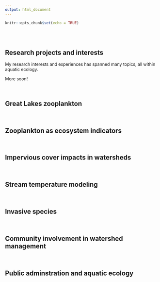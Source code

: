 ```yaml
---
output: html_document
---
```


```r
knitr::opts_chunk$set(echo = TRUE)
```

<br>
<br>

## Research projects and interests

My research interests and experiences has spanned many topics, all within aquatic ecology.

More soon! 

<br>

## Great Lakes zooplankton

<br>

## Zooplankton as ecosystem indicators

<br>

## Impervious cover impacts in watersheds

<br>

## Stream temperature modeling

<br>

## Invasive species

<br>

## Community involvement in watershed management

<br>

## Public adminstration and aquatic ecology

<br>